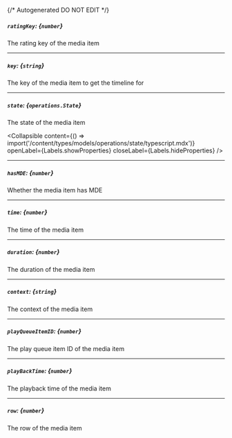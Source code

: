 {/* Autogenerated DO NOT EDIT  */}

##### `ratingKey`: *{`number`}*
The rating key of the media item

---
##### `key`: *{`string`}*
The key of the media item to get the timeline for

---
##### `state`: *{`operations.State`}*
The state of the media item

<Collapsible content={() => import('/content/types/models/operations/state/typescript.mdx')} openLabel={Labels.showProperties} closeLabel={Labels.hideProperties} />


---
##### `hasMDE`: *{`number`}*
Whether the media item has MDE

---
##### `time`: *{`number`}*
The time of the media item

---
##### `duration`: *{`number`}*
The duration of the media item

---
##### `context`: *{`string`}*
The context of the media item

---
##### `playQueueItemID`: *{`number`}*
The play queue item ID of the media item

---
##### `playBackTime`: *{`number`}*
The playback time of the media item

---
##### `row`: *{`number`}*
The row of the media item


